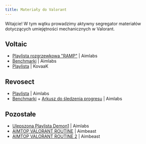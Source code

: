 ```yaml
---
title: Materiały do Valorant
---
```



Witajcie! W tym wątku prowadzimy aktywny segregator materiałów dotyczących umiejętności mechanicznych w Valorant. 
## Voltaic 
- [Playlista rozgrzewkowa "RAMP"](<https://docs.google.com/document/d/1XGqfG1JQXqzuRNR7AGAXI7nxIbrm81BXS03zG1RTbIw/edit>) | Aimlabs
- [Benchmarki](<https://app.voltaic.gg/>) | Aimlabs
- [Playlista](<https://bit.ly/VTxKvKsvalorant>) | KovaaK

## Revosect 
- [Playlista](<https://bit.ly/rAValorant>) | Aimlabs
- [Benchmarki](<https://bit.ly/ValorantBenchmarks>) + [Arkusz do śledzenia progresu](<https://bit.ly/ValorantProgression>) | Aimlabs

## Pozostałe 
- [Ulepszona Playlista Demon1](<https://steamcommunity.com/sharedfiles/filedetails/?id=3039378337>) | Aimlabs
- [AIMTOP VALORANT ROUTINE](<https://steamcommunity.com/sharedfiles/filedetails/?id=3079348564>) | Aimbeast
- [AIMTOP VALORANT ROUTINE 2](<https://steamcommunity.com/sharedfiles/filedetails/?id=3080048498>) | Aimbeast